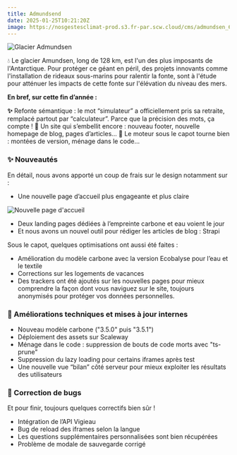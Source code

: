 ```yaml
---
title: Admundsend
date: 2025-01-25T10:21:20Z
image: https://nosgestesclimat-prod.s3.fr-par.scw.cloud/cms/admundsen_605c0c9b3c.jpg
---
```


![Glacier Admundsen](https://nosgestesclimat-prod.s3.fr-par.scw.cloud/cms/admundsen_605c0c9b3c.jpg)

💧 Le glacier Amundsen, long de 128 km, est l'un des plus imposants de l'Antarctique. Pour protéger ce géant en péril, des projets innovants comme l'installation de rideaux sous-marins pour ralentir la fonte, sont à l'étude pour atténuer les impacts de cette fonte sur l'élévation du niveau des mers.

**En bref, sur cette fin d’année :** 

**✨** Refonte sémantique : le mot “simulateur” a officiellement pris sa retraite, remplacé partout par “calculateur”. Parce que la précision des mots, ça compte ! 
**🎨** Un site qui s’embellit encore : nouveau footer, nouvelle homepage de blog, pages d’articles...
🔧 Le moteur sous le capot tourne bien : montées de version, ménage dans le code...

### ✨ Nouveautés

En détail, nous avons apporté un coup de frais sur le design notamment sur :

- Une nouvelle page d’accueil plus engageante et plus claire

![Nouvelle page d'accueil](https://nosgestesclimat-prod.s3.fr-par.scw.cloud/cms/medium_landing_page_27acb9a1e7.png)

- Deux landing pages dédiées à l’empreinte carbone et eau voient le jour
- Et nous avons un nouvel outil pour rédiger les articles de blog : Strapi

Sous le capot, quelques optimisations ont aussi été faites :

- Amélioration du modèle carbone avec la version Ecobalyse pour l’eau et le textile
- Corrections sur les logements de vacances
- Des trackers ont été ajoutés sur les nouvelles pages pour mieux comprendre la façon dont vous naviguez sur le site, toujours anonymisés pour protéger vos données personnelles.

### 🔧 Améliorations techniques et mises à jour internes

- Nouveau modèle carbone ("3.5.0" puis "3.5.1")
- Déploiement des assets sur Scaleway
- Ménage dans le code : suppression de bouts de code morts avec "ts-prune"
- Suppression du lazy loading pour certains iframes après test
- Une nouvelle vue “bilan” côté serveur pour mieux exploiter les résultats des utilisateurs

### 🐛 Correction de bugs

Et pour finir, toujours quelques correctifs bien sûr !

- Intégration de l’API Vigieau
- Bug de reload des iframes selon la langue
- Les questions supplémentaires personnalisées sont bien récupérées
- Problème de modale de sauvegarde corrigé